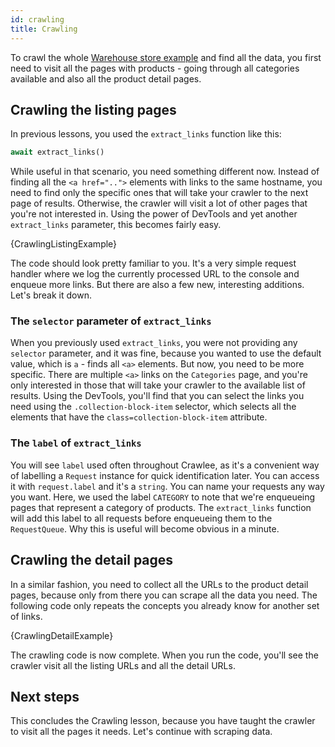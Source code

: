 ```yaml
---
id: crawling
title: Crawling
---
```




To crawl the whole [Warehouse store example](https://warehouse-theme-metal.myshopify.com/collections) and find all the data, you first need to visit all the pages with products - going through all categories available and also all the product detail pages.

## Crawling the listing pages

In previous lessons, you used the <ApiLink to="class/ExtractLinksFunction">`extract_links`</ApiLink> function like this:

```python
await extract_links()
```

While useful in that scenario, you need something different now. Instead of finding all the `<a href="..">` elements with links to the same hostname, you need to find only the specific ones that will take your crawler to the next page of results. Otherwise, the crawler will visit a lot of other pages that you're not interested in. Using the power of DevTools and yet another <ApiLink to="class/ExtractLinksFunction">`extract_links`</ApiLink> parameter, this becomes fairly easy.

<CodeBlock className="language-python">
    {CrawlingListingExample}
</CodeBlock>

The code should look pretty familiar to you. It's a very simple request handler where we log the currently processed URL to the console and enqueue more links. But there are also a few new, interesting additions. Let's break it down.

### The `selector` parameter of `extract_links`

When you previously used <ApiLink to="class/ExtractLinksFunction">`extract_links`</ApiLink>, you were not providing any `selector` parameter, and it was fine, because you wanted to use the default value, which is `a` - finds all `<a>` elements. But now, you need to be more specific. There are multiple `<a>` links on the `Categories` page, and you're only interested in those that will take your crawler to the available list of results. Using the DevTools, you'll find that you can select the links you need using the `.collection-block-item` selector, which selects all the elements that have the `class=collection-block-item` attribute.

### The `label` of `extract_links`

You will see `label` used often throughout Crawlee, as it's a convenient way of labelling a <ApiLink to="class/Request">`Request`</ApiLink> instance for quick identification later. You can access it with `request.label` and it's a `string`. You can name your requests any way you want. Here, we used the label `CATEGORY` to note that we're enqueueing pages that represent a category of products. The <ApiLink to="class/ExtractLinksFunction">`extract_links`</ApiLink> function will add this label to all requests before enqueueing them to the <ApiLink to="class/RequestQueue">`RequestQueue`</ApiLink>. Why this is useful will become obvious in a minute.

## Crawling the detail pages

In a similar fashion, you need to collect all the URLs to the product detail pages, because only from there you can scrape all the data you need. The following code only repeats the concepts you already know for another set of links.

<CodeBlock className="language-python">
    {CrawlingDetailExample}
</CodeBlock>

The crawling code is now complete. When you run the code, you'll see the crawler visit all the listing URLs and all the detail URLs.

## Next steps

This concludes the Crawling lesson, because you have taught the crawler to visit all the pages it needs. Let's continue with scraping data.
